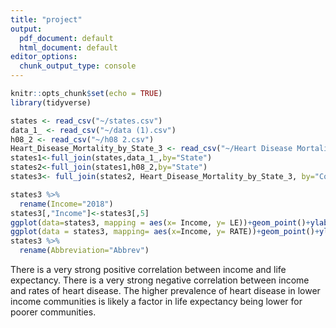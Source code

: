 ```yaml
---
title: "project"
output:
  pdf_document: default
  html_document: default
editor_options:
  chunk_output_type: console
---
```


```r
knitr::opts_chunk$set(echo = TRUE)
library(tidyverse)
```

```r
states <- read_csv("~/states.csv")
data_1_ <- read_csv("~/data (1).csv")
h08_2 <- read_csv("~/h08 2.csv")
Heart_Disease_Mortality_by_State_3 <- read_csv("~/Heart Disease Mortality by State 3.csv")
states1<-full_join(states,data_1_,by="State")
states2<-full_join(states1,h08_2,by="State")
states3<- full_join(states2, Heart_Disease_Mortality_by_State_3, by="Code")
```

```r
states3 %>%
  rename(Income="2018")
states3[,"Income"]<-states3[,5]
ggplot(data=states3, mapping = aes(x= Income, y= LE))+geom_point()+ylab("Life Expectancy")
ggplot(data = states3, mapping= aes(x=Income, y= RATE))+geom_point()+ylab("Heart Disease Cases per 100,000 people")
states3 %>%
  rename(Abbreviation="Abbrev")
```


There is a very strong positive correlation between income and life expectancy. There is a very strong negative correlation between income and rates of heart disease. The higher prevalence of heart disease in lower income communities is likely a factor in life expectancy being lower for poorer communities.









